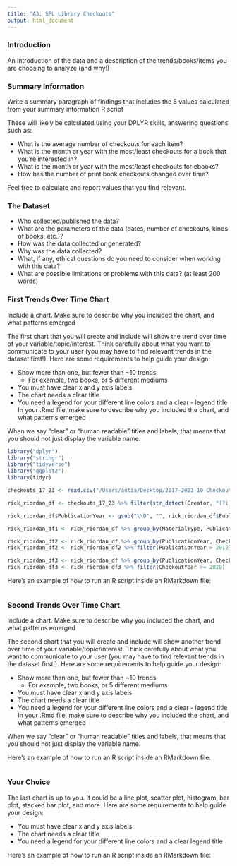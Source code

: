 ```yaml
---
title: "A3: SPL Library Checkouts"
output: html_document
---
```


### Introduction

An introduction of the data and a description of the trends/books/items you are choosing to analyze (and why!)

### Summary Information

Write a summary paragraph of findings that includes the 5 values calculated from your summary information R script

These will likely be calculated using your DPLYR skills, answering questions such as:

- What is the average number of checkouts for each item?
- What is the month or year with the most/least checkouts for a book that you're interested in?
- What is the month or year with the most/least checkouts for ebooks?
- How has the number of print book checkouts changed over time?

Feel free to calculate and report values that you find relevant.

### The Dataset

- Who collected/published the data?  
- What are the parameters of the data (dates, number of checkouts, kinds of books, etc.)?
- How was the data collected or generated?  
- Why was the data collected?  
- What, if any, ethical questions do you need to consider when working with this data?  
- What are possible limitations or problems with this data?   (at least 200 words)


### First Trends Over Time Chart

Include a chart. Make sure to describe why you included the chart, and what patterns emerged

The first chart that you will create and include will show the trend over time of your variable/topic/interest. Think carefully about what you want to communicate to your user (you may have to find relevant trends in the dataset first!). Here are some requirements to help guide your design:

- Show more than one, but fewer than ~10 trends
  - For example, two books, or 5 different mediums
- You must have clear x and y axis labels
- The chart needs a clear title 
- You need a legend for your different line colors and a clear - legend title
In your .Rmd file, make sure to describe why you included the chart, and what patterns emerged

When we say "clear" or "human readable" titles and labels, that means that you should not just display the variable name.

```r

library("dplyr")
library("stringr")
library("tidyverse")
library("ggplot2")
library(tidyr)

checkouts_17_23 <- read.csv("/Users/autia/Desktop/2017-2023-10-Checkouts-SPL-Data.csv", stringsAsFactors = FALSE)

rick_riordan_df <- checkouts_17_23 %>% filter(str_detect(Creator, "(?i)riordan"))

rick_riordan_df$PublicationYear <- gsub("\\D", "", rick_riordan_df$PublicationYear)

rick_riordan_df1 <- rick_riordan_df %>% group_by(MaterialType, PublicationYear) %>% summarise(Checkouts = sum(Checkouts))

rick_riordan_df2 <- rick_riordan_df %>% group_by(PublicationYear, CheckoutMonth)%>% summarise(Checkouts = sum(Checkouts))
rick_riordan_df2 <- rick_riordan_df2 %>% filter(PublicationYear > 2012)

rick_riordan_df3 <- rick_riordan_df %>% group_by(PublicationYear, CheckoutMonth, CheckoutYear, MaterialType) %>% summarise(Checkouts = sum(Checkouts))
rick_riordan_df3 <- rick_riordan_df3 %>% filter(CheckoutYear >= 2020)

```

Here's an example of how to run an R script inside an RMarkdown file:

``````r
``````

### Second Trends Over Time Chart

Include a chart. Make sure to describe why you included the chart, and what patterns emerged

The second chart that you will create and include will show another trend over time of your variable/topic/interest. Think carefully about what you want to communicate to your user (you may have to find relevant trends in the dataset first!). Here are some requirements to help guide your design:

- Show more than one, but fewer than ~10 trends
  - For example, two books, or 5 different mediums
- You must have clear x and y axis labels
- The chart needs a clear title 
- You need a legend for your different line colors and a clear - legend title
In your .Rmd file, make sure to describe why you included the chart, and what patterns emerged

When we say "clear" or "human readable" titles and labels, that means that you should not just display the variable name.

Here's an example of how to run an R script inside an RMarkdown file:

``````r
``````

### Your Choice

The last chart is up to you. It could be a line plot, scatter plot, histogram, bar plot, stacked bar plot, and more. Here are some requirements to help guide your design:

- You must have clear x and y axis labels
- The chart needs a clear title 
- You need a legend for your different line colors and a clear legend title

Here's an example of how to run an R script inside an RMarkdown file:

```r
```


